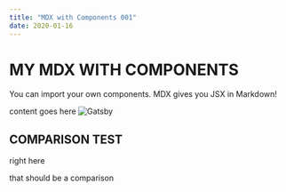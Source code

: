```yaml
---
title: "MDX with Components 001"
date: 2020-01-16
---
```



# MY MDX WITH COMPONENTS

You can import your own components.
<Message>MDX gives you JSX in Markdown!</Message>


content goes here
![Gatsby](../../content/images/gatsby.jpg)


## COMPARISON TEST

right here

<Comparison leftImage="https://i.guim.co.uk/img/media/26392d05302e02f7bf4eb143bb84c8097d09144b/446_167_3683_2210/master/3683.jpg?width=1200&height=1200&quality=85&auto=format&fit=crop&s=49ed3252c0b2ffb49cf8b508892e452d" rightImage="https://arc-anglerfish-washpost-prod-washpost.s3.amazonaws.com/public/HB4AT3D3IMI6TMPTWIZ74WAR54.jpg" />

that should be a comparison